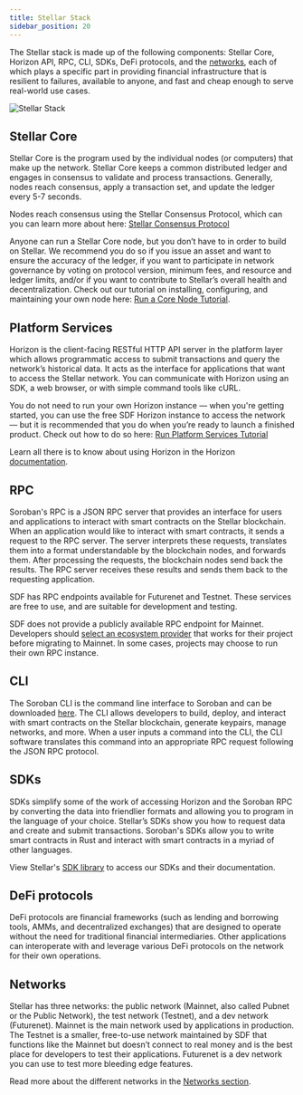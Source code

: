 ```yaml
---
title: Stellar Stack
sidebar_position: 20
---
```


The Stellar stack is made up of the following components: Stellar Core, Horizon API, RPC, CLI, SDKs, DeFi protocols, and the [networks](./networks.mdx), each of which plays a specific part in providing financial infrastructure that is resilient to failures, available to anyone, and fast and cheap enough to serve real-world use cases.

![Stellar Stack](/assets/updated-stellar-stack.png)

## Stellar Core

Stellar Core is the program used by the individual nodes (or computers) that make up the network. Stellar Core keeps a common distributed ledger and engages in consensus to validate and process transactions. Generally, nodes reach consensus, apply a transaction set, and update the ledger every 5-7 seconds.

Nodes reach consensus using the Stellar Consensus Protocol, which can you can learn more about here: [Stellar Consensus Protocol](./stellar-consensus-protocol.mdx)

Anyone can run a Stellar Core node, but you don’t have to in order to build on Stellar. We recommend you do so if you issue an asset and want to ensure the accuracy of the ledger, if you want to participate in network governance by voting on protocol version, minimum fees, and resource and ledger limits, and/or if you want to contribute to Stellar’s overall health and decentralization. Check out our tutorial on installing, configuring, and maintaining your own node here: [Run a Core Node Tutorial](/network/core-node).

## Platform Services

Horizon is the client-facing RESTful HTTP API server in the platform layer which allows programmatic access to submit transactions and query the network’s historical data. It acts as the interface for applications that want to access the Stellar network. You can communicate with Horizon using an SDK, a web browser, or with simple command tools like cURL.

You do not need to run your own Horizon instance — when you're getting started, you can use the free SDF Horizon instance to access the network — but it is recommended that you do when you’re ready to launch a finished product. Check out how to do so here: [Run Platform Services Tutorial](/network/horizon/admin-guide)

Learn all there is to know about using Horizon in the Horizon [documentation](/network/horizon).

## RPC

Soroban's RPC is a JSON RPC server that provides an interface for users and applications to interact with smart contracts on the Stellar blockchain. When an application would like to interact with smart contracts, it sends a request to the RPC server. The server interprets these requests, translates them into a format understandable by the blockchain nodes, and forwards them. After processing the requests, the blockchain nodes send back the results. The RPC server receives these results and sends them back to the requesting application.

SDF has RPC endpoints available for Futurenet and Testnet. These services are free to use, and are suitable for development and testing.

SDF does not provide a publicly available RPC endpoint for Mainnet. Developers should [select an ecosystem provider](/network/soroban-rpc/rpc-providers) that works for their project before migrating to Mainnet. In some cases, projects may choose to run their own RPC instance.

## CLI

The Soroban CLI is the command line interface to Soroban and can be downloaded [here](https://soroban.stellar.org/docs/getting-started/setup#install-the-soroban-cli). The CLI allows developers to build, deploy, and interact with smart contracts on the Stellar blockchain, generate keypairs, manage networks, and more. When a user inputs a command into the CLI, the CLI software translates this command into an appropriate RPC request following the JSON RPC protocol.

## SDKs

SDKs simplify some of the work of accessing Horizon and the Soroban RPC by converting the data into friendlier formats and allowing you to program in the language of your choice. Stellar’s SDKs show you how to request data and create and submit transactions. Soroban's SDKs allow you to write smart contracts in Rust and interact with smart contracts in a myriad of other languages.

View Stellar's [SDK library](../../tools/sdks/library.mdx) to access our SDKs and their documentation.

## DeFi protocols

DeFi protocols are financial frameworks (such as lending and borrowing tools, AMMs, and decentralized exchanges) that are designed to operate without the need for traditional financial intermediaries. Other applications can interoperate with and leverage various DeFi protocols on the network for their own operations.

## Networks

Stellar has three networks: the public network (Mainnet, also called Pubnet or the Public Network), the test network (Testnet), and a dev network (Futurenet). Mainnet is the main network used by applications in production. The Testnet is a smaller, free-to-use network maintained by SDF that functions like the Mainnet but doesn’t connect to real money and is the best place for developers to test their applications. Futurenet is a dev network you can use to test more bleeding edge features.

Read more about the different networks in the [Networks section](./networks.mdx).
